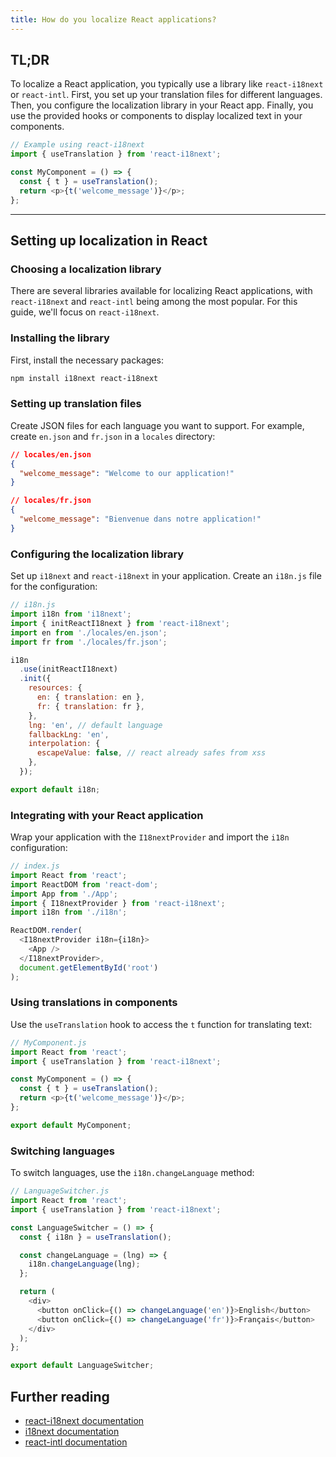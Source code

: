 ```yaml
---
title: How do you localize React applications?
---
```


## TL;DR

To localize a React application, you typically use a library like `react-i18next` or `react-intl`. First, you set up your translation files for different languages. Then, you configure the localization library in your React app. Finally, you use the provided hooks or components to display localized text in your components.

```javascript
// Example using react-i18next
import { useTranslation } from 'react-i18next';

const MyComponent = () => {
  const { t } = useTranslation();
  return <p>{t('welcome_message')}</p>;
};
```

---

## Setting up localization in React

### Choosing a localization library

There are several libraries available for localizing React applications, with `react-i18next` and `react-intl` being among the most popular. For this guide, we'll focus on `react-i18next`.

### Installing the library

First, install the necessary packages:

```bash
npm install i18next react-i18next
```

### Setting up translation files

Create JSON files for each language you want to support. For example, create `en.json` and `fr.json` in a `locales` directory:

```json
// locales/en.json
{
  "welcome_message": "Welcome to our application!"
}
```

```json
// locales/fr.json
{
  "welcome_message": "Bienvenue dans notre application!"
}
```

### Configuring the localization library

Set up `i18next` and `react-i18next` in your application. Create an `i18n.js` file for the configuration:

```javascript
// i18n.js
import i18n from 'i18next';
import { initReactI18next } from 'react-i18next';
import en from './locales/en.json';
import fr from './locales/fr.json';

i18n
  .use(initReactI18next)
  .init({
    resources: {
      en: { translation: en },
      fr: { translation: fr },
    },
    lng: 'en', // default language
    fallbackLng: 'en',
    interpolation: {
      escapeValue: false, // react already safes from xss
    },
  });

export default i18n;
```

### Integrating with your React application

Wrap your application with the `I18nextProvider` and import the `i18n` configuration:

```javascript
// index.js
import React from 'react';
import ReactDOM from 'react-dom';
import App from './App';
import { I18nextProvider } from 'react-i18next';
import i18n from './i18n';

ReactDOM.render(
  <I18nextProvider i18n={i18n}>
    <App />
  </I18nextProvider>,
  document.getElementById('root')
);
```

### Using translations in components

Use the `useTranslation` hook to access the `t` function for translating text:

```javascript
// MyComponent.js
import React from 'react';
import { useTranslation } from 'react-i18next';

const MyComponent = () => {
  const { t } = useTranslation();
  return <p>{t('welcome_message')}</p>;
};

export default MyComponent;
```

### Switching languages

To switch languages, use the `i18n.changeLanguage` method:

```javascript
// LanguageSwitcher.js
import React from 'react';
import { useTranslation } from 'react-i18next';

const LanguageSwitcher = () => {
  const { i18n } = useTranslation();

  const changeLanguage = (lng) => {
    i18n.changeLanguage(lng);
  };

  return (
    <div>
      <button onClick={() => changeLanguage('en')}>English</button>
      <button onClick={() => changeLanguage('fr')}>Français</button>
    </div>
  );
};

export default LanguageSwitcher;
```

## Further reading

- [react-i18next documentation](https://react.i18next.com/)
- [i18next documentation](https://www.i18next.com/)
- [react-intl documentation](https://formatjs.io/docs/react-intl/)

